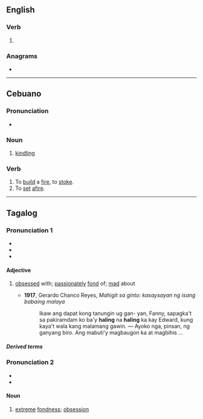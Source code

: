 ==English==

===Verb===
{{head|en|verb form}}

# {{present participle of|en|hale|nocat=1}}

===Anagrams===
* {{anagrams|en|a=aghiln|haglin}}

----

==Cebuano==

===Pronunciation===
* {{hyphenation|ceb|ha|ling}}

===Noun===
{{head|ceb|noun}}

# [[kindling]]

===Verb===
{{head|ceb|verb}}

# To [[build]] a [[fire]], to [[stoke]].
# To [[set]] [[afire]].

----

==Tagalog==

===Pronunciation 1===
* {{hyph|tl|ha|ling}}
* {{tl-IPA|halíng}}
* {{rhymes|tl|iŋ|s=2}}

====Adjective====
{{tl-adj|halíng}}

# [[obsessed]] with; [[passionately]] [[fond]] of; [[mad]] about
#: {{syn|tl|hibang|nahihibang|nahuhumaling|lubog}}
#* '''1917''', Gerardo Chanco Reyes, ''Mahigit sa ginto: kasaysayan ng isang babaing malaya''
#*: Ikaw ang dapat kong tanungin ug gan- yan, Fanny, sapagka&#39;t sa pakiramdam ko  ba&#39;y '''haling''' na '''haling''' ka kay Edward, kung kaya&#39;t wala kang malamang gawin. —  Ayoko nga, pinsan, ng ganyang biro. Ang mabuti&#39;y magbaugon ka at magbihis&nbsp;...

=====Derived terms=====
{{der3|tl|kahalingan|pagkahaling|mahaling|nahahaling|humaling}}

===Pronunciation 2===
* {{hyph|tl|ha|ling}}
* {{tl-IPA}}

====Noun====
{{tl-noun}}

# [[extreme]] [[fondness]]; [[obsession]] {{gl|over something}}